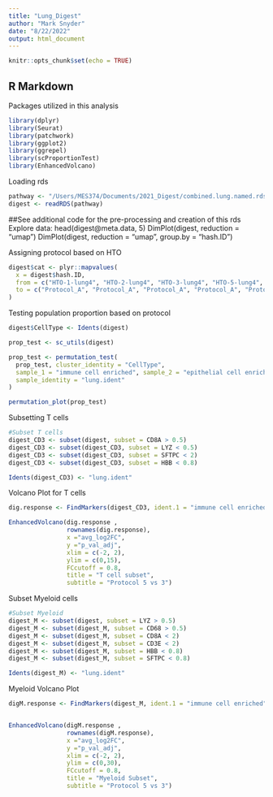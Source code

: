 ```yaml
---
title: "Lung_Digest"
author: "Mark Snyder"
date: "8/22/2022"
output: html_document
---
```


```r
knitr::opts_chunk$set(echo = TRUE)
```

## R Markdown

Packages utilized in this analysis
```r
library(dplyr)
library(Seurat)
library(patchwork)
library(ggplot2)
library(ggrepel)
library(scProportionTest)
library(EnhancedVolcano)
```


Loading rds
```r
pathway <- "/Users/MES374/Documents/2021_Digest/combined.lung.named.rds"
digest <- readRDS(pathway)
```
##See additional code for the pre-processing and creation of this rds
Explore data: 
head(digest@meta.data, 5)
DimPlot(digest, reduction = "umap")
DimPlot(digest, reduction = "umap", group.by = "hash.ID")


Assigning protocol based on HTO
```r
digest$cat <- plyr::mapvalues(
  x = digest$hash.ID, 
  from = c("HTO-1-lung4", "HTO-2-lung4", "HTO-3-lung4", "HTO-5-lung4", "HTO-3-lung", "Negative"), 
  to = c("Protocol_A", "Protocol_A", "Protocol_A", "Protocol_A", "Protocol_B", "Protocol_B")
)
```

Testing population proportion based on protocol
```r
digest$CellType <- Idents(digest)

prop_test <- sc_utils(digest)

prop_test <- permutation_test(
  prop_test, cluster_identity = "CellType",
  sample_1 = "immune cell enriched", sample_2 = "epithelial cell enriched",
  sample_identity = "lung.ident"
)

permutation_plot(prop_test)
```


Subsetting T cells
```r
#Subset T cells
digest_CD3 <- subset(digest, subset = CD8A > 0.5)
digest_CD3 <- subset(digest_CD3, subset = LYZ < 0.5)
digest_CD3 <- subset(digest_CD3, subset = SFTPC < 2)
digest_CD3 <- subset(digest_CD3, subset = HBB < 0.8)

Idents(digest_CD3) <- "lung.ident"
```


Volcano Plot for T cells
```r
dig.response <- FindMarkers(digest_CD3, ident.1 = "immune cell enriched", ident.2 = "epithelial cell enriched", verbose = FALSE)

EnhancedVolcano(dig.response , 
                rownames(dig.response),
                x ="avg_log2FC", 
                y ="p_val_adj", 
                xlim = c(-2, 2),
                ylim = c(0,15),
                FCcutoff = 0.8,
                title = "T cell subset", 
                subtitle = "Protocol 5 vs 3")

```


Subset Myeloid cells
```r
#Subset Myeloid
digest_M <- subset(digest, subset = LYZ > 0.5)
digest_M <- subset(digest_M, subset = CD68 > 0.5)
digest_M <- subset(digest_M, subset = CD8A < 2)
digest_M <- subset(digest_M, subset = CD3E < 2)
digest_M <- subset(digest_M, subset = HBB < 0.8)
digest_M <- subset(digest_M, subset = SFTPC < 0.8)

Idents(digest_M) <- "lung.ident"
```


Myeloid Volcano Plot
```r
digM.response <- FindMarkers(digest_M, ident.1 = "immune cell enriched", ident.2 = "epithelial cell enriched", verbose = FALSE)


EnhancedVolcano(digM.response , 
                rownames(digM.response),
                x ="avg_log2FC", 
                y ="p_val_adj", 
                xlim = c(-2, 2),
                ylim = c(0,30),
                FCcutoff = 0.8,
                title = "Myeloid Subset", 
                subtitle = "Protocol 5 vs 3")
```


